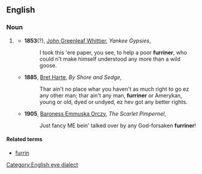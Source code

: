 ==English==

===Noun===
{{en-noun}}

# {{context|Usually|_|pejorative}} {{form of|dialectal [[variant]]|foreigner|lang=en}}
#* '''1853'''(?), [[w:John Greenleaf Whittier|John Greenleaf Whittier]], ''Yankee Gypsies'',
#*: I took this 'ere paper, you see, to help a poor '''furriner''', who could n't make himself understood any more than a wild goose.
#* '''1885''', [[w:Bret Harte| Bret Harte]], ''By Shore and Sedge'',
#*: Thar ain't no place whar you haven't as much right to go ez any other man; thar ain't any man, '''furriner''' or Amerykan, young or old, dyed or undyed, ez hev got any better rights.
#* '''1905''', [[w:Emma Orczy|Baroness Emmuska Orczy]], ''The Scarlet Pimpernel'',
#*: Just fancy ME bein' talked over by any God-forsaken '''furriner'''!

====Related terms====
* [[furrin]]

[[Category:English eye dialect]]